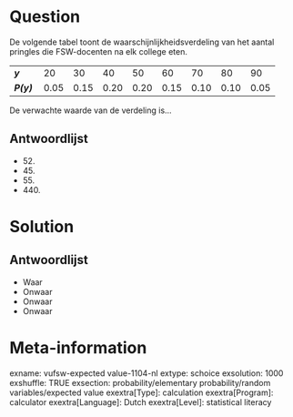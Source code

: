 Question
========
De volgende tabel toont de waarschijnlijkheidsverdeling van het aantal pringles die FSW-docenten na elk college eten.  
   

<table class="tvcss_2 tvcss_3"> <colgroup> <col style="width: 11%" /> <col style="width: 11%" /> <col style="width: 11%" /> <col style="width: 11%" /> <col style="width: 11%" /> <col style="width: 11%" /> <col style="width: 11%" /> <col style="width: 11%" /> <col style="width: 11%" /> </colgroep> <tbody> <tr class="odd"> <td class="tvcss_4"><strong><em>y</em><br /> </strong></td> <td class="tvcss_5">20<br /> </td> <td class="tvcss_5">30<br /> </td> <td class="tvcss_5">40<br /> </td> <td class="tvcss_5">50<br /> </td> <td class="tvcss_5">60<br /> </td> <td class="tvcss_5">70<br /> </td> <td class="tvcss_5">80<br /> </td> <td class="tvcss_5">90<br /> </td> </tr> <tr class="even"> <td class="tvcss_4"><strong><em>P(y)</em></strong><br /> </td> <td class="tvcss_5">0.05<br /> </td> <td class="tvcss_5">0.15<br /> </td> <td class="tvcss_5">0.20<br /> </td> <td class="tvcss_5">0.20<br /> </td> <td class="tvcss_5">0.15<br /> </td> <td class="tvcss_5">0.10<br /> </td> <td class="tvcss_5">0.10<br /> </td> <td class="tvcss_5">0.05<br /> </td> </tr> </tbody> </table>

   
De verwachte waarde van de verdeling is...

Antwoordlijst
----------
* 52\.
* 45\.
* 55\.
* 440\.

Solution
========

Antwoordlijst
----------
* Waar
* Onwaar
* Onwaar
* Onwaar

Meta-information
================
exname: vufsw-expected value-1104-nl
extype: schoice
exsolution: 1000
exshuffle: TRUE
exsection: probability/elementary probability/random variables/expected value
exextra[Type]: calculation
exextra[Program]: calculator
exextra[Language]: Dutch
exextra[Level]: statistical literacy


